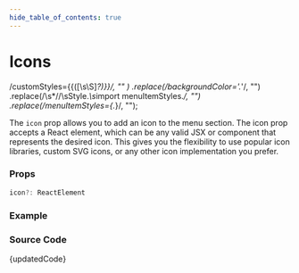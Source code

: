 ```yaml
---
hide_table_of_contents: true
---
```



# Icons

  /customStyles=\{\{([\s\S]*?)\}\}/,
  ""
)
  .replace(/backgroundColor='.*'/, "")
  .replace(/\s*\/\/\sStyle.*\s*import menuItemStyles.*/, "")
  .replace(/menuItemStyles={.*}/, "");

The `icon` prop allows you to add an icon to the menu section. The icon prop accepts a React element, which can be any valid JSX or component that represents the desired icon. This gives you the flexibility to use popular icon libraries, custom SVG icons, or any other icon implementation you prefer.

### Props

```ts noCopy
icon?: ReactElement
```

### Example

<BrowserWindow url="/vertical-menu/menu-section/icon">
  <Provider>
    <Icon />
  </Provider>
</BrowserWindow>

### Source Code

<TsToJsCodeSnippet>{updatedCode}</TsToJsCodeSnippet>
